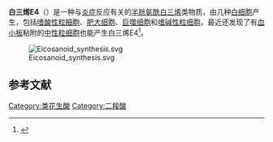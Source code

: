 {{Chembox
| Watchedfields = changed
|  ImageFile = Leukotriene E4.svg 
|  SystematicName = (5''S'',6''R'',7''E'',9''E'',11''Z'',14''Z'')-6-(2-amino-2-carboxyethyl)sulfanyl-5-hydroxyicosa-7,9,11,14-tetraenoic acid
| Section1 = {{Chembox Identifiers
| CASNo = 75715-89-8
| CASNo_Ref = {{cascite|changed|??}}
|   Abbreviations  =  LTE4
|   PubChem  =  5280749
|   PubChem_Ref  = {{Pubchemcite}}|   ChemSpiderID  =  4444402
|   ChemSpiderID_Ref  = {{Chemspidercite}}|   KEGG  =  C05952
|   MeSHName  =  Leukotriene+E4
|   ChEBI  =  15650
|   SMILES  =  CCCCC/C=C\C/C=C\C=C\C=C\[C@H]([C@H](CCCC(=O)O)O)SCC(C(=O)O)N
|   InChI  =  1S/C23H37NO5S/c1-2-3-4-5-6-7-8-9-10-11-12-13-16-21(30-18-19(24)23(28)29)20(25)15-14-17-22(26)27/h6-7,9-13,16,19-21,25H,2-5,8,14-15,17-18,24H2,1H3,(H,26,27)(H,28,29)/b7-6-,10-9-,12-11+,16-13+/t19?,20-,21+/m0/s1
|   InChIKey  =  OTZRAYGBFWZKMX-MPWKMEBCSA-N
}}
| Section2 = {{Chembox Properties
|   C=23|H=37|N=1|O=5|S=1
|   Appearance = 
|   Density = 
|   MeltingPt = 
|   BoilingPt = 
  }}
| Section3 = {{Chembox Hazards
|   Solubility = 
|   MainHazards = 
|   FlashPt = 
|   Autoignition = 
  }}
}}

'''白三烯E4'''（{{lang-en|Leukotriene E4}}）是一种与[[炎症|炎症]]反应有关的[[半胱氨酸|半胱氨酰]][[白三烯|白三烯]]类物质，由几种[[白细胞|白细胞]]产生，包括[[嗜酸性粒細胞|嗜酸性粒細胞]]、[[肥大细胞|肥大细胞]]、[[巨噬细胞|巨噬细胞]]和[[嗜碱性粒细胞|嗜碱性粒细胞]]，最近还发现了有[[血小板|血小板]]粘附的[[中性粒细胞|中性粒细胞]]也能产生白三烯E4<ref>{{cite journal | author = Laidlaw TM, Kidder MS, Bhattacharyya N, Xing W, Shen S, Milne GL, Castells MC, Chhay H, Boyce JA | title = Cysteinyl leukotriene overproduction in aspirin exacerbated respiratory disease is driven by platelet-adherent leukocytes | journal = Blood |year = 2012 | volume = 119 | issue = 16 | pages = 3790–3798 | doi = 10.1182/blood-2011-10-384826 | pmid = 22262771 | pmc = 3335383}}</ref>。

[[Image:Eicosanoid_synthesis.svg|thumb]]

==参考文献==
{{reflist}}

{{类花生酸类}}

[[Category:类花生酸|Category:类花生酸]]
[[Category:二羧酸|Category:二羧酸]]
